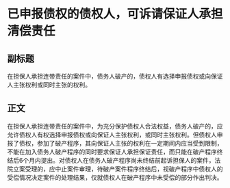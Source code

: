 # 已申报债权的债权人，可诉请保证人承担清偿责任
## 副标题
在担保人承担连带责任的案件中，债务人破产的，债权人有选择申报债权或向保证人主张权利或同时主张的权利。
## 正文
在担保人承担连带责任的案件中，为充分保护债权人合法权益，债务人破产的，应允许债权人有权选择申报债权或向保证人主张权利，或同时主张权利。但债权人申报了债权，参加了破产程序，其向保证人主张的权利在一定期间内应当受到限制，不能在加入债务人破产程序的同时要求保证人承担保证责任，而只能在破产程序终结后6个月内提出。对债权人在债务人破产程序尚未终结前起诉担保人的案件，法院立案受理的，应中止案件审理，待破产案件程序终结后，视破产程序中债权人的受偿情况决定案件的处理结果，仅就债权人在破产程序中未受偿的部分作出判决。
